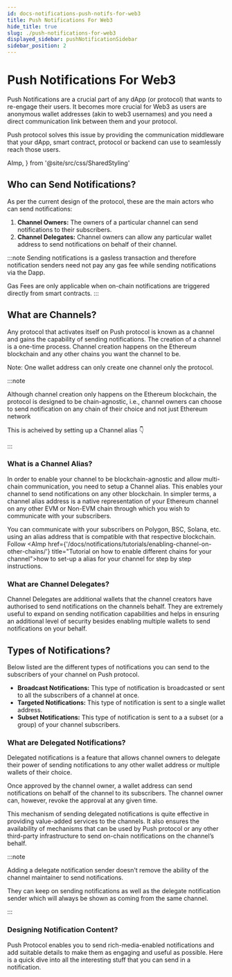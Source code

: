 ```yaml
---
id: docs-notifications-push-notifs-for-web3
title: Push Notifications For Web3
hide_title: true
slug: ./push-notifications-for-web3
displayed_sidebar: pushNotificationSidebar
sidebar_position: 2
---
```


# Push Notifications For Web3

Push Notifications are a crucial part of any dApp (or protocol) that wants to re-engage their users. It becomes more crucial for Web3 as users are anonymous wallet addresses (akin to web3 usernames) and you need a direct communication link between them and your protocol. 

Push protocol solves this issue by providing the communication middleware that your dApp, smart contract, protocol or backend can use to seamlessly reach those users.

<head>
  <title>Push Notification for Web3 | Push Notifications | Push Documentation</title>
</head>

  AImp,
} from '@site/src/css/SharedStyling'

## Who can Send Notifications?
As per the current design of the protocol, these are the main actors who can send notifications:
1. **Channel Owners:** The owners of a particular channel can send notifications to their subscribers.
2. **Channel Delegates:** Channel owners can allow any particular wallet address to send notifications on behalf of their channel.

:::note
Sending notifications is a gasless transaction and therefore notification senders need not pay any gas fee while sending notifications via the Dapp.

Gas Fees are only applicable when on-chain notifications are triggered directly from smart contracts.
:::

## What are Channels?

Any protocol that activates itself on Push protocol is known as a channel and gains the capability of sending notifications. The creation of a channel is a one-time process. Channel creation happens on the Ethereum blockchain and any other chains you want the channel to be.

Note: One wallet address can only create one channel only the protocol.

:::note

Although channel creation only happens on the Ethereum blockchain, the protocol is designed to be chain-agnostic, i.e., channel owners can choose to send notification on any chain of their choice and not just Ethereum network

This is acheived by setting up a Channel alias 👇 

:::

### What is a Channel Alias?

In order to enable your channel to be blockchain-agnostic and allow multi-chain communication, you need to setup a Channel alias. This enables your channel to send notifications on any other blockchain. In simpler terms, a channel alias address is a native representation of your Ethereum channel on any other EVM or Non-EVM chain through which you wish to communicate with your subscribers.

You can communicate with your subscribers on Polygon, BSC, Solana, etc. using an alias address that is compatible with that respective blockchain. Follow <AImp href={'/docs/notifications/tutorials/enabling-channel-on-other-chains/'} title="Tutorial on how to enable different chains for your channel">how to set-up a alias for your channel</AImp> for step by step instructions.

### What are Channel Delegates?

Channel Delegates are additional wallets that the channel creators have authorised to send notifications on the channels behalf. They are extremely useful to expand on sending notification capabilities and helps in ensuring an additional level of security besides enabling multiple wallets to send notifications on your behalf.


## Types of Notifications?
Below listed are the different types of notifications you can send to the subscribers of your channel on Push protocol.
- **Broadcast Notifications:** This type of notification is broadcasted or sent to all the subscribers of a channel at once.
- **Targeted Notifications:** This type of notification is sent to a single wallet address.
- **Subset Notifications:** This type of notification is sent to a a subset (or a group) of your channel subscribers.

### What are Delegated Notifications?
Delegated notifications is a feature that allows channel owners to delegate their power of sending notifications to any other wallet address or multiple wallets of their choice.

Once approved by the channel owner, a wallet address can send notifications on behalf of the channel to its subscribers. The channel owner can, however, revoke the approval at any given time.

This mechanism of sending delegated notifications is quite effective in providing value-added services to the channels. It also ensures the availability of mechanisms that can be used by Push protocol or any other third-party infrastructure to send on-chain notifications on the channel’s behalf.

:::note

Adding a delegate notification sender doesn't remove the ability of the channel maintainer to send notifications.

They can keep on sending notifications as well as the delegate notification sender which will always be shown as coming from the same channel.

:::

### Designing Notification Content?

Push Protocol enables you to send rich-media-enabled notifications and add suitable details to make them as engaging and useful as possible. Here is a quick dive into all the interesting stuff that you can send in a notification.